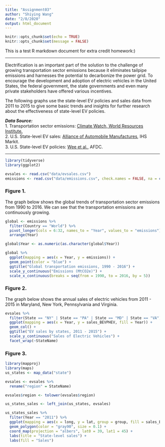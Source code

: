 ```yaml
---
title: "Assignment03"
author: "Shiying Wang"
date: "2/8/2020"
output: html_document
---
```


```r
knitr::opts_chunk$set(echo = TRUE)
knitr::opts_chunk$set(message = FALSE)
```

This is a test R markdown document for extra credit homework:)  

***  

Electrification is an important part of the solution to the challenge of growing transportation sector emissions because it eliminates tailpipe emissions and harnesses the potential to decarbonize the power grid. To encourage the development and adoption of electric vehicles in the United States, the federal government, the state governments and even many private stakeholders have offered various incentives. 

The following graphs use the state-level EV policies and sales data from 2011 to 2015 to give some basic trends and insights for further research about the effectiveness of state-level EV policies.  

***Data Source:***   
1. Transportation sector emissions: [Climate Watch, World Resources Institute.](https://www.climatewatchdata.org/data-explorer/historical-emissions?historical-emissions-data-sources=51&historical-emissions-gases=201&historical-emissions-regions=WORLD&historical-emissions-sectors=624&page=1)  
2. U.S. State-level EV sales: [Alliance of Automobile Manufactures](https://autoalliance.org/energy-environment/advanced-technology-vehicle-sales-dashboard/), IHS Markit.  
3. U.S. State-level EV policies: [Wee et al.](https://www.sciencedirect.com/science/article/pii/S2352340919300071#ec0005), AFDC.

***  
```r
library(tidyverse)
library(ggplot2)
```

```r
evsales <- read.csv("data/evsales.csv")
emissions <- read.csv("data/emissions.csv", check.names = FALSE, na = c("N/A"))
```

### Figure 1.

The graph below shows the global trends of transportation sector emissions from 1990 to 2016. We can see that the transportation emissions are continuously growing.  

```r
global <- emissions %>%
  filter(Country == "World") %>%
  pivot_longer(cols = 6:32, names_to = "Year", values_to = "emissions") %>%
  arrange(Year)

global$Year <- as.numeric(as.character(global$Year))
```

```r
global %>%
  ggplot(mapping = aes(x = Year, y = emissions)) + 
  geom_point(color = "blue") +
  ggtitle("Global transportation emissions, 1990 - 2016") + 
  scale_y_continuous("Emissions (MtCO2e)") +
  scale_x_continuous(breaks = seq(from = 1990, to = 2016, by = 5))
```

### Figure 2.

The graph below shows the annual sales of electric vehicles from 2011 - 2015 in Maryland, New York, Pennsylvania and Virginia.

```r
evsales %>%
  filter(State == "NY" | State == "PA" | State == "MD" | State == "VA") %>%
  ggplot(mapping = aes(x = Year, y = sales_BEVPHEV, fill = Year)) + 
  geom_col() +
  ggtitle("EV sales by states, 2011 - 2015") + 
  scale_y_continuous("Sales of Electric Vehicles") +
  facet_wrap(~StateName)
```

### Figure 3.

```r
library(mapproj)
library(maps)
us_states <- map_data("state")

evsales <- evsales %>% 
  rename("region" = StateName) 

evsales$region <- tolower(evsales$region)

us_states_sales <- left_join(us_states, evsales)

us_states_sales %>%
  filter(Year == "2011") %>%
  ggplot(mapping = aes(x = long, y = lat, group = group, fill = sales_BEVPHEV)) +
  geom_polygon(color = "gray90", size = 0.1) +
  coord_map(projection = "albers", lat0 = 39, lat1 = 45) +
  labs(title = "State-level sales") + 
  labs(fill = "Sales")
```